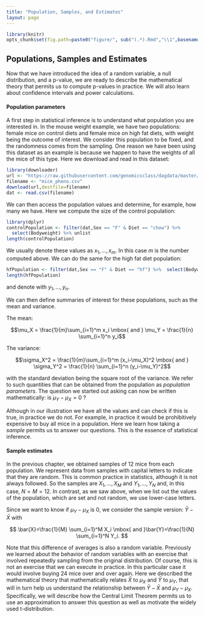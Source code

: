 ```yaml
---
title: "Population, Samples, and Estimates"
layout: page
---
```


```r
library(knitr)
opts_chunk$set(fig.path=paste0("figure/", sub("(.*).Rmd","\\1",basename(knitr:::knit_concord$get('infile'))), "-"))
```

## Populations, Samples and Estimates 

Now that we have introduced the idea of a random variable, a null distribution, and a p-value, we are ready to describe the mathematical theory that permits us to compute p-values in practice. We will also learn about confidence intervals and power calculations. 

#### Population parameters

A first step in statistical inference is to understand what population
you are interested in. In the mouse weight example, we have two
populations: female mice on control diets and female mice on high fat
diets, with weight being the outcome of interest. We consider this
population to be fixed, and the randomness comes from the
sampling. One reason we have been using this dataset as an example is
because we happen to have the weights of all the mice of this
type. Here we download and read in this dataset:

```r
library(downloader)
url <- "https://raw.githubusercontent.com/genomicsclass/dagdata/master/inst/extdata/mice_pheno.csv"
filename <- "mice_pheno.csv"
download(url,destfile=filename)
dat <- read.csv(filename)
```

We can then access the population values and determine, for example, how many we have. Here we compute the size of the control population:

```r
library(dplyr)
controlPopulation <- filter(dat,Sex == "F" & Diet == "chow") %>%  
  select(Bodyweight) %>% unlist
length(controlPopulation)
```

We usually denote these values as $x_1,\dots,x_m$. In this case $m$ is the number computed above. We can do the same for the high fat diet population:

```r
hfPopulation <- filter(dat,Sex == "F" & Diet == "hf") %>%  select(Bodyweight) %>% unlist
length(hfPopulation)
```

and denote with $y_1,\dots,y_n$.

We can then define summaries of interest for these populations, such as the mean and variance. 

The mean:

$$\mu_X = \frac{1}{m}\sum_{i=1}^m x_i \mbox{ and } \mu_Y = \frac{1}{n} \sum_{i=1}^n y_i$$

The variance:

$$\sigma_X^2 = \frac{1}{m}\sum_{i=1}^m (x_i-\mu_X)^2 \mbox{ and } \sigma_Y^2 = \frac{1}{n} \sum_{i=1}^n (y_i-\mu_Y)^2$$

with the standard deviation being the square root of the variance. We refer to such quantities that can be obtained from the population as _population parameters_. The question we started out asking can now be written mathematically: is $\mu_Y - \mu_X = 0$ ? 

Although in our illustration we have all the values and can check if this is true, in practice we do not. For example, in practice it would be prohibitively expensive to buy all mice in a population. Here we learn how taking a _sample_ permits us to answer our questions. This is the essence of statistical inference.

#### Sample estimates

In the previous chapter, we obtained samples of 12 mice from each
population. We represent data from samples with capital letters to
indicate that they are random. This is common practice in statistics,
although it is not always followed. So the samples are $X_1,\dots,X_M$
and $Y_1,\dots,Y_N$ and, in this case, $N=M=12$. In contrast, as we
saw above, when we list out the values of the population, which are
set and not random, we use lower-case letters.

Since we want to know if $\mu_Y - \mu_X$ is 0, we consider the sample version: $\bar{Y}-\bar{X}$  with 

$$
\bar{X}=\frac{1}{M} \sum_{i=1}^M X_i 
\mbox{ and }\bar{Y}=\frac{1}{N} \sum_{i=1}^N Y_i.
$$

Note that this difference of averages is also a random
variable. Previously we learned about the behavior of random variables
with an exercise that involved repeatedly sampling from the original
distribution. Of course, this is not an exercise that we can execute
in practice. In this particular case it would involve buying 24 mice
over and over again. Here we described the mathematical theory that
mathematically relates $\bar{X}$ to $\mu_X$ and $\bar{Y}$ to $\mu_Y$,
that will in turn help us understand the relationship between
$\bar{Y}-\bar{X}$  and $\mu_Y - \mu_X$. Specifically, we will describe
how the Central Limit Theorem permits us to use an approximation to
answer this question as well as motivate the widely used t-distribution.
